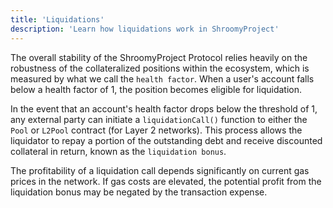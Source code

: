 ```yaml
---
title: 'Liquidations'
description: 'Learn how liquidations work in ShroomyProject'
---
```


The overall stability of the ShroomyProject Protocol relies heavily on the robustness of the collateralized positions within the ecosystem, which is measured by what we call the `health factor`. When a user's account falls below a health factor of 1, the position becomes eligible for liquidation.

In the event that an account's health factor drops below the threshold of 1, any external party can initiate a `liquidationCall()` function to either the `Pool` or `L2Pool` contract (for Layer 2 networks). This process allows the liquidator to repay a portion of the outstanding debt and receive discounted collateral in return, known as the `liquidation bonus`.

<Info>
  The profitability of a liquidation call depends significantly on current gas prices in the network. If gas costs are elevated, the potential profit from the liquidation bonus may be negated by the transaction expense.
</Info>
